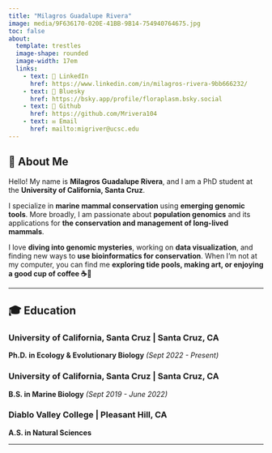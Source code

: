 ```yaml
---
title: "Milagros Guadalupe Rivera"
image: media/9F636170-020E-41BB-9B14-754940764675.jpg
toc: false
about: 
  template: trestles
  image-shape: rounded
  image-width: 17em
  links: 
    - text: 🌿 LinkedIn
      href: https://www.linkedin.com/in/milagros-rivera-9bb666232/
    - text: 🦋 Bluesky
      href: https://bsky.app/profile/floraplasm.bsky.social
    - text: 🧬 Github
      href: https://github.com/Mrivera104
    - text: ✉️ Email
      href: mailto:migriver@ucsc.edu
---
```


## 🌊 About Me

Hello! My name is **Milagros Guadalupe Rivera**, and I am a PhD student at the **University of California, Santa Cruz**.

I specialize in **marine mammal conservation** using **emerging genomic tools**. More broadly, I am passionate about **population genomics** and its applications for **the conservation and management of long-lived mammals**.

I love **diving into genomic mysteries**, working on **data visualization**, and finding new ways to **use bioinformatics for conservation**. When I'm not at my computer, you can find me **exploring tide pools, making art, or enjoying a good cup of coffee ☕🌿**

------------------------------------------------------------------------

## 🎓 Education

### **University of California, Santa Cruz** \| Santa Cruz, CA

**Ph.D. in Ecology & Evolutionary Biology** *(Sept 2022 - Present)*

### **University of California, Santa Cruz** \| Santa Cruz, CA

**B.S. in Marine Biology** *(Sept 2019 - June 2022)*

### **Diablo Valley College** \| Pleasant Hill, CA

**A.S. in Natural Sciences**

------------------------------------------------------------------------
